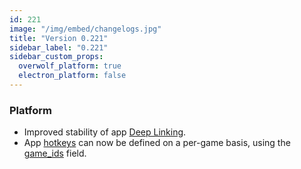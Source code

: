 ```yaml
---
id: 221
image: "/img/embed/changelogs.jpg"
title: "Version 0.221"
sidebar_label: "0.221"
sidebar_custom_props:
  overwolf_platform: true
  electron_platform: false
---
```


### Platform

- Improved stability of app [Deep Linking](https://overwolf.github.io/api/extensions#the-origin-string).
- App [hotkeys](/api/manifest#hotkeys-object) can now be defined on a per-game basis, using the [game_ids](/api/manifest#hotkeys-object) field.
